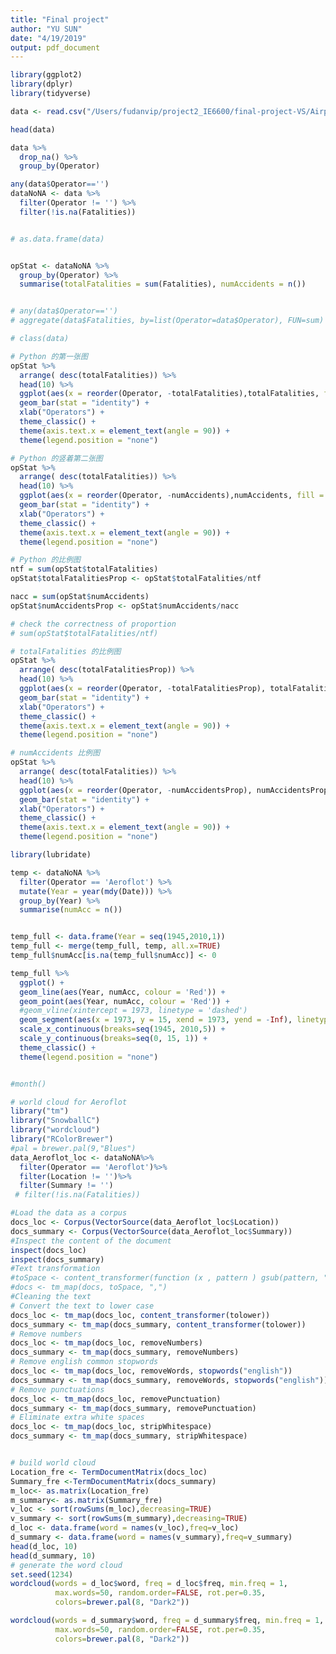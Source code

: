 ```yaml
---
title: "Final project"
author: "YU SUN"
date: "4/19/2019"
output: pdf_document
---
```

```r
library(ggplot2)
library(dplyr)
library(tidyverse)
```

```r
data <- read.csv("/Users/fudanvip/project2_IE6600/final-project-VS/Airplane_Crashes_and_Fatalities_Since_1908.csv",sep =",",stringsAsFactors = FALSE)
```


```r
head(data)

data %>%
  drop_na() %>%
  group_by(Operator)


```
```r

any(data$Operator=='')
dataNoNA <- data %>% 
  filter(Operator != '') %>%
  filter(!is.na(Fatalities))


# as.data.frame(data)


opStat <- dataNoNA %>%
  group_by(Operator) %>%
  summarise(totalFatalities = sum(Fatalities), numAccidents = n())


# any(data$Operator=='')
# aggregate(data$Fatalities, by=list(Operator=data$Operator), FUN=sum)

# class(data)

# Python 的第一张图
opStat %>%
  arrange( desc(totalFatalities)) %>%
  head(10) %>%
  ggplot(aes(x = reorder(Operator, -totalFatalities),totalFatalities, fill = Operator)) +
  geom_bar(stat = "identity") + 
  xlab("Operators") +
  theme_classic() +
  theme(axis.text.x = element_text(angle = 90)) +
  theme(legend.position = "none")

# Python 的竖着第二张图
opStat %>%
  arrange( desc(totalFatalities)) %>%
  head(10) %>%
  ggplot(aes(x = reorder(Operator, -numAccidents),numAccidents, fill = Operator)) +
  geom_bar(stat = "identity") + 
  xlab("Operators") +
  theme_classic() +
  theme(axis.text.x = element_text(angle = 90)) +
  theme(legend.position = "none")

# Python 的比例图
ntf = sum(opStat$totalFatalities)
opStat$totalFatalitiesProp <- opStat$totalFatalities/ntf

nacc = sum(opStat$numAccidents)
opStat$numAccidentsProp <- opStat$numAccidents/nacc

# check the correctness of proportion
# sum(opStat$totalFatalities/ntf)

# totalFatalities 的比例图
opStat %>%
  arrange( desc(totalFatalitiesProp)) %>%
  head(10) %>%
  ggplot(aes(x = reorder(Operator, -totalFatalitiesProp), totalFatalitiesProp, fill = Operator)) +
  geom_bar(stat = "identity") + 
  xlab("Operators") +
  theme_classic() +
  theme(axis.text.x = element_text(angle = 90)) +
  theme(legend.position = "none")

# numAccidents 比例图
opStat %>%
  arrange( desc(totalFatalities)) %>%
  head(10) %>%
  ggplot(aes(x = reorder(Operator, -numAccidentsProp), numAccidentsProp, fill = Operator)) +
  geom_bar(stat = "identity") + 
  xlab("Operators") +
  theme_classic() +
  theme(axis.text.x = element_text(angle = 90)) +
  theme(legend.position = "none")


```

```r
library(lubridate)

temp <- dataNoNA %>%
  filter(Operator == 'Aeroflot') %>%
  mutate(Year = year(mdy(Date))) %>%
  group_by(Year) %>%
  summarise(numAcc = n()) 


temp_full <- data.frame(Year = seq(1945,2010,1))
temp_full <- merge(temp_full, temp, all.x=TRUE)
temp_full$numAcc[is.na(temp_full$numAcc)] <- 0

temp_full %>%
  ggplot() +
  geom_line(aes(Year, numAcc, colour = 'Red')) + 
  geom_point(aes(Year, numAcc, colour = 'Red')) +
  #geom_vline(xintercept = 1973, linetype = 'dashed')
  geom_segment(aes(x = 1973, y = 15, xend = 1973, yend = -Inf), linetype = 2) +
  scale_x_continuous(breaks=seq(1945, 2010,5)) +
  scale_y_continuous(breaks=seq(0, 15, 1)) +
  theme_classic() +
  theme(legend.position = "none")


#month()
```


```r
# world cloud for Aeroflot
library("tm")
library("SnowballC")
library("wordcloud")
library("RColorBrewer")
#pal = brewer.pal(9,"Blues")
data_Aeroflot_loc <- dataNoNA%>%
  filter(Operator == 'Aeroflot')%>%
  filter(Location != '')%>%
  filter(Summary != '')
 # filter(!is.na(Fatalities))

#Load the data as a corpus
docs_loc <- Corpus(VectorSource(data_Aeroflot_loc$Location))
docs_summary <- Corpus(VectorSource(data_Aeroflot_loc$Summary))
#Inspect the content of the document
inspect(docs_loc)
inspect(docs_summary)
#Text transformation
#toSpace <- content_transformer(function (x , pattern ) gsub(pattern, " ", x))
#docs <- tm_map(docs, toSpace, ",")
#Cleaning the text
# Convert the text to lower case
docs_loc <- tm_map(docs_loc, content_transformer(tolower))
docs_summary <- tm_map(docs_summary, content_transformer(tolower))
# Remove numbers
docs_loc <- tm_map(docs_loc, removeNumbers)
docs_summary <- tm_map(docs_summary, removeNumbers)
# Remove english common stopwords
docs_loc <- tm_map(docs_loc, removeWords, stopwords("english"))
docs_summary <- tm_map(docs_summary, removeWords, stopwords("english"))
# Remove punctuations
docs_loc <- tm_map(docs_loc, removePunctuation)
docs_summary <- tm_map(docs_summary, removePunctuation)
# Eliminate extra white spaces
docs_loc <- tm_map(docs_loc, stripWhitespace)
docs_summary <- tm_map(docs_summary, stripWhitespace)


# build world cloud
Location_fre <- TermDocumentMatrix(docs_loc)
Summary_fre <-TermDocumentMatrix(docs_summary)
m_loc<- as.matrix(Location_fre)
m_summary<- as.matrix(Summary_fre)
v_loc <- sort(rowSums(m_loc),decreasing=TRUE)
v_summary <- sort(rowSums(m_summary),decreasing=TRUE)
d_loc <- data.frame(word = names(v_loc),freq=v_loc)
d_summary <- data.frame(word = names(v_summary),freq=v_summary)
head(d_loc, 10)
head(d_summary, 10)
# generate the word cloud
set.seed(1234)
wordcloud(words = d_loc$word, freq = d_loc$freq, min.freq = 1,
          max.words=50, random.order=FALSE, rot.per=0.35, 
          colors=brewer.pal(8, "Dark2"))

wordcloud(words = d_summary$word, freq = d_summary$freq, min.freq = 1,
          max.words=50, random.order=FALSE, rot.per=0.35, 
          colors=brewer.pal(8, "Dark2"))


```



